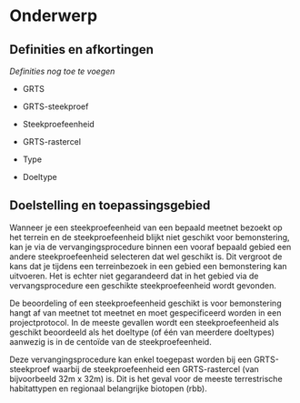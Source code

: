 # Onderwerp

## Definities en afkortingen

<!--
Definities van begrippen en afkortingen die noodzakelijk zijn om dit document te begrijpen en het veldprotocol op een gepaste manier te kunnen uitvoeren.  
-->

*Definities nog toe te voegen*

+ GRTS

+ GRTS-steekproef

+ Steekproefeenheid

+ GRTS-rastercel

+ Type

+ Doeltype

## Doelstelling en toepassingsgebied

<!--
Doelstelling: omschrijving in woorden waarvoor het veldprotocol dient. Voorbeelden wat er met de gegevens kan gedaan worden. Probeer de doelstelling zo veel mogelijk generiek te beschrijven en vermijd projectspecifieke doelstellingen.
Toepassingsgebied: bespreek hier onder welke condities het veldprotocol kan gebruikt worden.
-->

Wanneer je een steekproefeenheid van een bepaald meetnet bezoekt op het terrein en de steekproefeenheid blijkt niet geschikt voor bemonstering, kan je via de vervangingsprocedure binnen een vooraf bepaald gebied een andere steekproefeenheid selecteren dat wel geschikt is. Dit vergroot de kans dat je tijdens een terreinbezoek in een gebied een bemonstering kan uitvoeren. Het is echter niet gegarandeerd dat in het gebied via de vervangsprocedure een geschikte steekproefeenheid wordt gevonden.

De beoordeling of een steekproefeenheid geschikt is voor bemonstering hangt af van meetnet tot meetnet en moet gespecificeerd worden in een projectprotocol. In de meeste gevallen wordt een steekproefeenheid als geschikt beoordeeld als het doeltype (of één van meerdere doeltypes) aanwezig is in de centoïde van de steekproefeenheid.   

Deze vervangingsprocedure kan enkel toegepast worden bij een GRTS-steekproef waarbij de steekproefeenheid een GRTS-rastercel (van bijvoorbeeld 32m x 32m) is. Dit is het geval voor de meeste terrestrische habitattypen en regionaal belangrijke biotopen (rbb).